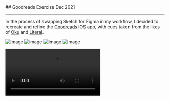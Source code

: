<div className="heading">
  ## Goodreads Exercise
  <span>Dec 2021</span>
</div>

<hr />

In the process of swapping Sketch for Figma in my workflow, I decided to recreate and refine the [Goodreads](https://goodreads.com) iOS app, with cues taken from the likes of [Oku](https://oku.club) and [Literal](https://literal.club).

![image](https://yihui-work.s3.us-east-2.amazonaws.com/goodreads_main.jpg)
![image](https://yihui-work.s3.us-east-2.amazonaws.com/goodreads_overview.webp)
![image](https://yihui-work.s3.us-east-2.amazonaws.com/goodreads_components.jpg)
![image](https://yihui-work.s3.us-east-2.amazonaws.com/goodreads_details.jpg)

<video controls autoplay>
  <source
    src="https://yihui-work.s3.us-east-2.amazonaws.com/goodreads_demo.mp4"
    type="video/mp4"
  ></source>
</video>

